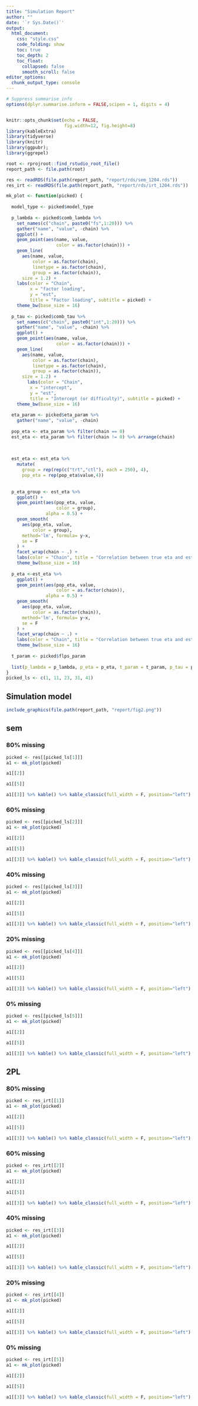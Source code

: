 ```yaml
---
title: "Simulation Report"
author: ""
date: '`r Sys.Date()`'
output:
  html_document:
    css: "style.css"
    code_folding: show
    toc: true
    toc_depth: 2
    toc_float:
      collapsed: false
      smooth_scroll: false
editor_options:
  chunk_output_type: console
---
```


```r
# Suppress summarise info
options(dplyr.summarise.inform = FALSE,scipen = 1, digits = 4)


knitr::opts_chunk$set(echo = FALSE,
                      fig.width=12, fig.height=8)
library(kableExtra)
library(tidyverse)
library(knitr)
library(ggpubr); 
library(ggrepel)

root <- rprojroot::find_rstudio_root_file()
report_path <- file.path(root)

res <- readRDS(file.path(report_path, "report/rds/sem_1204.rds"))
res_irt <- readRDS(file.path(report_path, "report/rds/irt_1204.rds"))

mk_plot <- function(picked) {
  
  model_type <- picked$model_type
  
  p_lambda <- picked$comb_lambda %>% 
    set_names(c("chain", paste0("fs",1:20))) %>% 
    gather("name", "value", -chain) %>% 
    ggplot() +
    geom_point(aes(name, value, 
                   color = as.factor(chain))) +
    geom_line(
      aes(name, value, 
          color = as.factor(chain), 
          linetype = as.factor(chain),
          group = as.factor(chain)),
      size = 1.2) +
    labs(color = "Chain", 
         x = "factor loading",
         y = "est",
         title = "Factor loading", subtitle = picked) +
    theme_bw(base_size = 16)
  
  p_tau <- picked$comb_tau %>%
    set_names(c("chain", paste0("int",1:20))) %>% 
    gather("name", "value", -chain) %>%
    ggplot() +
    geom_point(aes(name, value,
                   color = as.factor(chain))) +
    geom_line(
      aes(name, value,
          color = as.factor(chain),
          linetype = as.factor(chain),
          group = as.factor(chain)),
      size = 1.2) +
        labs(color = "Chain", 
         x = "intercept",
         y = "est",
         title = "Intercept (or difficulty)", subtitle = picked) +
    theme_bw(base_size = 16)
  
  eta_param <- picked$eta_param %>% 
    gather("name", "value", -chain)
  
  pop_eta <- eta_param %>% filter(chain == 0)
  est_eta <- eta_param %>% filter(chain != 0) %>% arrange(chain)
  
  
  
  est_eta <- est_eta %>% 
    mutate(
      group = rep(rep(c("trt","ctl"), each = 250), 4), 
      pop_eta = rep(pop_eta$value,4))
  
  
  p_eta_group <- est_eta %>% 
    ggplot() +
    geom_point(aes(pop_eta, value, 
                   color = group),
               alpha = 0.5) +
    geom_smooth(
      aes(pop_eta, value,
          color = group),
      method='lm', formula= y~x,
      se = F
    ) +
    facet_wrap(chain ~ .) +
    labs(color = "Chain", title = "Correlation between true eta and est eta by group", subtitle = picked) +
    theme_bw(base_size = 16)
  
  p_eta <-est_eta %>% 
    ggplot() +
    geom_point(aes(pop_eta, value, 
                   color = as.factor(chain)),
               alpha = 0.5) +
    geom_smooth(
      aes(pop_eta, value,
          color = as.factor(chain)),
      method='lm', formula= y~x,
      se = F
    ) +
    facet_wrap(chain ~ .) +
    labs(color = "Chain", title = "Correlation between true eta and est eta", subtitle = picked) +
    theme_bw(base_size = 16)
  
  t_param <- picked$flps_param
  
  list(p_lambda = p_lambda, p_eta = p_eta, t_param = t_param, p_tau = p_tau, p_eta_group = p_eta_group)
}
picked_ls <- c(1, 11, 23, 31, 41)

```

## Simulation model

```r
include_graphics(file.path(report_path, "report/fig2.png"))
```

## sem {.tabset}

### 80% missing

```r
picked <- res[[picked_ls[1]]]
a1 <- mk_plot(picked)
```

```r
a1[[2]]
```

```r
a1[[5]]
```

<!-- ```{r} -->
<!-- a1[[1]] -->
<!-- ``` -->


```r
a1[[3]] %>% kable() %>% kable_classic(full_width = F, position="left")
```

### 60% missing

```r
picked <- res[[picked_ls[2]]]
a1 <- mk_plot(picked)
```

```r
a1[[2]]
```

```r
a1[[5]]
```

<!-- # ```{r} -->
<!-- # a1[[1]] -->
<!-- # ``` -->


```r
a1[[3]] %>% kable() %>% kable_classic(full_width = F, position="left")
```

### 40% missing

```r
picked <- res[[picked_ls[3]]]
a1 <- mk_plot(picked)
```

```r
a1[[2]]
```

```r
a1[[5]]
```

<!-- # ```{r} -->
<!-- # a1[[1]] -->
<!-- # ``` -->

```r
a1[[3]] %>% kable() %>% kable_classic(full_width = F, position="left")
```

### 20% missing

```r
picked <- res[[picked_ls[4]]]
a1 <- mk_plot(picked)
```

```r
a1[[2]]
```

```r
a1[[5]]
```

<!-- # ```{r} -->
<!-- # a1[[1]] -->
<!-- # ``` -->

```r
a1[[3]] %>% kable() %>% kable_classic(full_width = F, position="left")
```


### 0% missing

```r
picked <- res[[picked_ls[5]]]
a1 <- mk_plot(picked)
```

```r
a1[[2]]
```

```r
a1[[5]]
```

<!-- # ```{r} -->
<!-- # a1[[1]] -->
<!-- # ``` -->

```r
a1[[3]] %>% kable() %>% kable_classic(full_width = F, position="left")
```

## 2PL {.tabset}

### 80% missing

```r
picked <- res_irt[[1]]
a1 <- mk_plot(picked)
```

```r
a1[[2]]
```

```r
a1[[5]]
```

<!-- # ```{r} -->
<!-- # a1[[1]] -->
<!-- # ``` -->
<!-- #  -->
<!-- # ```{r} -->
<!-- # a1[[4]] -->
<!-- # ``` -->


```r
a1[[3]] %>% kable() %>% kable_classic(full_width = F, position="left")
```

### 60% missing

```r
picked <- res_irt[[2]]
a1 <- mk_plot(picked)
```

```r
a1[[2]]
```

```r
a1[[5]]
```

<!-- # ```{r} -->
<!-- # a1[[1]] -->
<!-- # ``` -->
<!-- #  -->
<!-- # ```{r} -->
<!-- # a1[[4]] -->
<!-- # ``` -->


```r
a1[[3]] %>% kable() %>% kable_classic(full_width = F, position="left")
```

### 40% missing

```r
picked <- res_irt[[3]]
a1 <- mk_plot(picked)
```

```r
a1[[2]]
```

```r
a1[[5]]
```

<!-- # ```{r} -->
<!-- # a1[[1]] -->
<!-- # ``` -->
<!-- #  -->
<!-- # ```{r} -->
<!-- # a1[[4]] -->
<!-- # ``` -->


```r
a1[[3]] %>% kable() %>% kable_classic(full_width = F, position="left")
```

### 20% missing

```r
picked <- res_irt[[4]]
a1 <- mk_plot(picked)
```

```r
a1[[2]]
```

```r
a1[[5]]
```

<!-- # ```{r} -->
<!-- # a1[[1]] -->
<!-- # ``` -->
<!-- #  -->
<!-- # ```{r} -->
<!-- # a1[[4]] -->
<!-- # ``` -->

```r
a1[[3]] %>% kable() %>% kable_classic(full_width = F, position="left")
```

### 0% missing

```r
picked <- res_irt[[5]]
a1 <- mk_plot(picked)
```

```r
a1[[2]]
```

```r
a1[[5]]
```

<!-- # ```{r} -->
<!-- # a1[[1]] -->
<!-- # ``` -->
<!-- #  -->
<!-- # ```{r} -->
<!-- # a1[[4]] -->
<!-- # ``` -->


```r
a1[[3]] %>% kable() %>% kable_classic(full_width = F, position="left")
```
